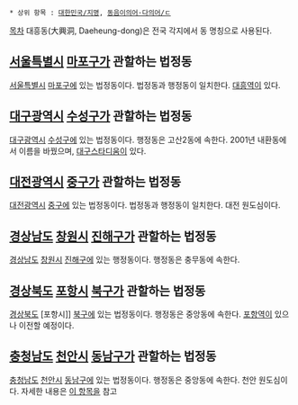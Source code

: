  * 상위 항목 : [[대한민국/지명]], [[동음이의어·다의어/ㄷ]]

[[목차]]
대흥동(大興洞, Daeheung-dong)은 전국 각지에서 동 명칭으로 사용된다. 

== [[서울특별시]] [[마포구]]가 관할하는 법정동 ==
[[서울특별시]] [[마포구]]에 있는 법정동이다. 법정동과 행정동이 일치한다. [[대흥역]]이 있다.
== [[대구광역시]] [[수성구]]가 관할하는 법정동 ==
[[대구광역시]] [[수성구]]에 있는 법정동이다. 행정동은 고산2동에 속한다. 2001년 내환동에서 이름을 바꿨으며, [[대구스타디움]]이 있다.
== [[대전광역시]] [[중구(대전)|중구]]가 관할하는 법정동 ==
[[대전광역시]] [[중구]]에 있는 법정동이다. 법정동과 행정동이 일치한다. 대전 원도심이다.
== [[경상남도]] [[창원시]] [[진해구]]가 관할하는 법정동 ==
[[경상남도]] [[창원시]] [[진해구]]에 있는 행정동이다. 행정동은 충무동에 속한다.
== [[경상북도]] [[포항시]] [[북구(포항)|북구]]가 관할하는 법정동 == 
[[경상북도]] [포항시]] [[북구(포항)|북구]]에 있는 법정동이다. 행정동은 중앙동에 속한다. [[포항역]]이 있으나 이전할 예정이다.
== [[충청남도]] [[천안시]] [[동남구]]가 관할하는 법정동 ==
[[충청남도]] [[천안시]] [[동남구]]에 있는 법정동이다. 행정동은 중앙동에 속한다. 천안 원도심이다. 자세한 내용은 [[대흥동(천안)|이 항목]]을 참고
